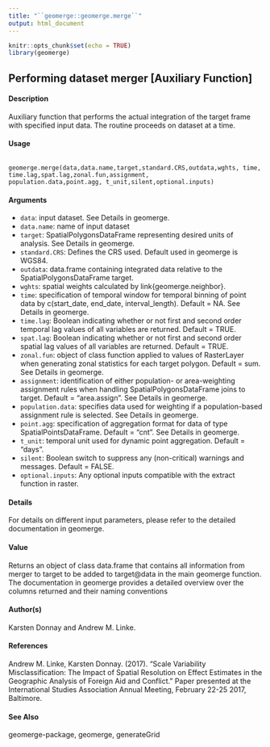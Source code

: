 ---
title: "``geomerge::geomerge.merge``"
output: html_document
---

```{r setup, include=FALSE}
knitr::opts_chunk$set(echo = TRUE)
library(geomerge)
```

## Performing dataset merger [Auxiliary Function]

#### Description

Auxiliary function that performs the actual integration of the target frame with specified input data. The routine proceeds on dataset at a time.

#### Usage

<pre><code>
geomerge.merge(data,data.name,target,standard.CRS,outdata,wghts, time, time.lag,spat.lag,zonal.fun,assignment,
population.data,point.agg, t_unit,silent,optional.inputs)
</code></pre>

#### Arguments
* ``data``: input dataset. See Details in geomerge.
* ``data.name``: name of input dataset
* ``target``: SpatialPolygonsDataFrame representing desired units of analysis. See Details in geomerge.
* ``standard.CRS``: Defines the CRS used. Default used in geomerge is WGS84.
* ``outdata``: data.frame containing integrated data relative to the SpatialPolygonsDataFrame target.
* ``wghts``: spatial weights calculated by link{geomerge.neighbor}.
* ``time``: specification of temporal window for temporal binning of point data by c(start_date, end_date, interval_length). Default = NA. See Details in geomerge.
* ``time.lag``: Boolean indicating whether or not first and second order temporal lag values of all variables are returned. Default = TRUE.
* ``spat.lag``: Boolean indicating whether or not first and second order spatial lag values of all variables are returned. Default = TRUE.
* ``zonal.fun``: object of class function applied to values of RasterLayer when generating zonal statistics for each target polygon. Default = sum. See Details in geomerge.
* ``assignment``: identification of either population- or area-weighting assignment rules when handling SpatialPolygonsDataFrame joins to target. Default = "area.assign". See Details in geomerge.
* ``population.data``: specifies data used for weighting if a population-based assignment rule is selected. See Details in geomerge.
* ``point.agg``: specification of aggregation format for data of type SpatialPointsDataFrame. Default = "cnt". See Details in geomerge.
* ``t_unit``: temporal unit used for dynamic point aggregation. Default = "days".
* ``silent``: Boolean switch to suppress any (non-critical) warnings and messages. Default = FALSE.
* ``optional.inputs``: Any optional inputs compatible with the extract function in raster.

#### Details
For details on different input parameters, please refer to the detailed documentation in geomerge.

#### Value
Returns an object of class data.frame that contains all information from merger to target to be added to target@data in the main geomerge function. The documentation in geomerge provides a detailed overview over the columns returned and their naming conventions

#### Author(s)
Karsten Donnay and Andrew M. Linke.

#### References
Andrew M. Linke, Karsten Donnay. (2017). "Scale Variability Misclassification: The Impact of Spatial Resolution on Effect Estimates in the Geographic Analysis of Foreign Aid and Conflict."
Paper presented at the International Studies Association Annual Meeting, February 22-25 2017, Baltimore.

#### See Also
geomerge-package, geomerge, generateGrid
